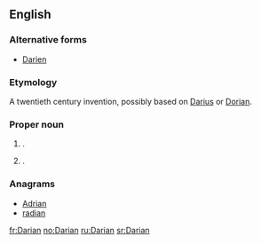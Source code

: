 ==English==

===Alternative forms===
* [[Darien]]

===Etymology===
A twentieth century invention, possibly based on [[Darius]] or [[Dorian]].

===Proper noun===
{{en-proper noun}}

# {{given name|male|from=coinages}}.
# {{given name|female|from=coinages}}.

===Anagrams===
* [[Adrian#English|Adrian]]
* [[radian#English|radian]]

[[fr:Darian]]
[[no:Darian]]
[[ru:Darian]]
[[sr:Darian]]
